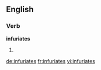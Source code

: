 ==English==

===Verb===
'''infuriates'''

# {{en-third-person singular of|infuriate}}

[[de:infuriates]]
[[fr:infuriates]]
[[vi:infuriates]]